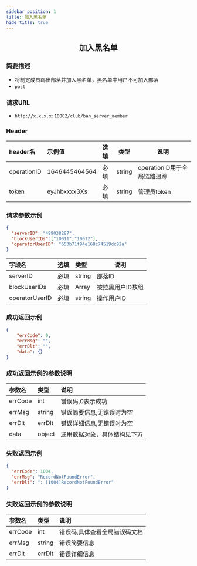 ```yaml
---
sidebar_position: 1
title: 加入黑名单
hide_title: true
---
```


<center>

## 加入黑名单

</center>

### 简要描述
- 将制定成员踢出部落并加入黑名单，黑名单中用户不可加入部落
- `post` 
### 请求URL
- `http://x.x.x.x:10002/club/ban_server_member` 


### Header
|header名|示例值|选填|类型|说明|
|:----    |:-------    |:--- |---|------      |
|operationID|1646445464564|必填|string|operationID用于全局链路追踪|
|token|eyJhbxxxx3Xs|必填|string|管理员token|


### 请求参数示例


```json
{
  "serverID": "499038287",
  "blockUserIDs":["10011","10012"],
  "operatorUserID": "653b71f94e168c74519dc92a"
}


```
|字段名|选填|类型|说明|
|:----    |:-------    |:--- |---|
|serverID|必填|string|部落ID|
|blockUserIDs|必填|Array|被拉黑用户ID数组|
|operatorUserID|必填|string|操作用户ID|
### 成功返回示例


```json
{
    "errCode": 0,
    "errMsg": "",
    "errDlt": "",
    "data": {}
}
```
### 成功返回示例的参数说明


|参数名|类型|说明|
|:----    |:-------    |:--- |
|errCode|int|错误码,0表示成功|
|errMsg|string|错误简要信息,无错误时为空|
|errDlt|errDlt|错误详细信息,无错误时为空|
|data|object|通用数据对象，具体结构见下方|

### 失败返回示例


```json
{
  "errCode": 1004,
  "errMsg": "RecordNotFoundError",
  "errDlt": ": [1004]RecordNotFoundError"
}
```
### 失败返回示例的参数说明


|参数名|类型|说明|
|:----    |:-------    |:--- |
|errCode|int|错误码,具体查看全局错误码文档|
|errMsg|string|错误简要信息|
|errDlt|errDlt|错误详细信息|

